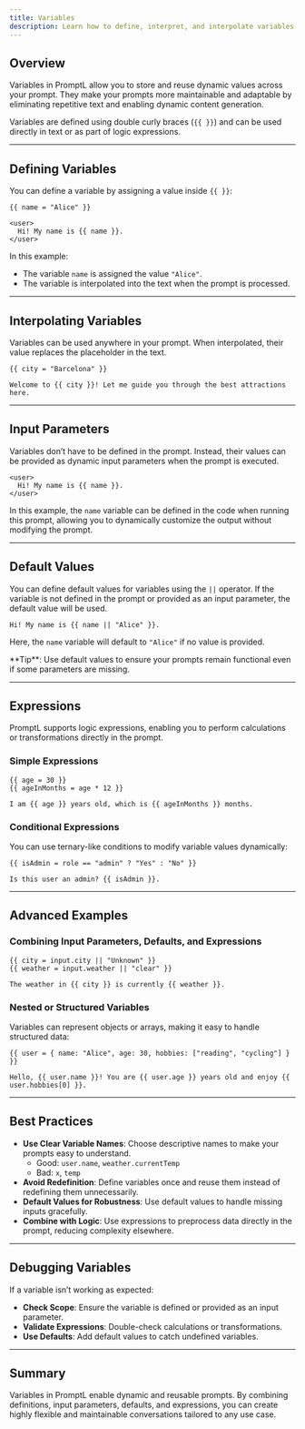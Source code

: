 ```yaml
---
title: Variables
description: Learn how to define, interpret, and interpolate variables in PromptL
---
```


## Overview

Variables in PromptL allow you to store and reuse dynamic values across your prompt. They make your prompts more maintainable and adaptable by eliminating repetitive text and enabling dynamic content generation.

Variables are defined using double curly braces (`{{ }}`) and can be used directly in text or as part of logic expressions.

---

## Defining Variables

You can define a variable by assigning a value inside `{{ }}`:

```tsx
{{ name = "Alice" }}

<user>
  Hi! My name is {{ name }}.
</user>
```

In this example:
- The variable `name` is assigned the value `"Alice"`.
- The variable is interpolated into the text when the prompt is processed.

---

## Interpolating Variables

Variables can be used anywhere in your prompt. When interpolated, their value replaces the placeholder in the text.

```tsx
{{ city = "Barcelona" }}

Welcome to {{ city }}! Let me guide you through the best attractions here.
```

---

## Input Parameters

Variables don’t have to be defined in the prompt. Instead, their values can be provided as dynamic input parameters when the prompt is executed.

```tsx
<user>
  Hi! My name is {{ name }}.
</user>
```

In this example, the `name` variable can be defined in the code when running this prompt, allowing you to dynamically customize the output without modifying the prompt.

---

## Default Values

You can define default values for variables using the `||` operator. If the variable is not defined in the prompt or provided as an input parameter, the default value will be used.

```tsx
Hi! My name is {{ name || "Alice" }}.
```

Here, the `name` variable will default to `"Alice"` if no value is provided.

<Tip>
 **Tip**: Use default values to ensure your prompts remain functional even if some parameters are missing.
</Tip>

---

## Expressions

PromptL supports logic expressions, enabling you to perform calculations or transformations directly in the prompt.

### Simple Expressions
```tsx
{{ age = 30 }}
{{ ageInMonths = age * 12 }}

I am {{ age }} years old, which is {{ ageInMonths }} months.
```

### Conditional Expressions
You can use ternary-like conditions to modify variable values dynamically:
```tsx
{{ isAdmin = role == "admin" ? "Yes" : "No" }}

Is this user an admin? {{ isAdmin }}.
```

---

## Advanced Examples

### Combining Input Parameters, Defaults, and Expressions
```tsx
{{ city = input.city || "Unknown" }}
{{ weather = input.weather || "clear" }}

The weather in {{ city }} is currently {{ weather }}.
```

### Nested or Structured Variables
Variables can represent objects or arrays, making it easy to handle structured data:

```tsx
{{ user = { name: "Alice", age: 30, hobbies: ["reading", "cycling"] } }}

Hello, {{ user.name }}! You are {{ user.age }} years old and enjoy {{ user.hobbies[0] }}.
```

---

## Best Practices

- **Use Clear Variable Names**: Choose descriptive names to make your prompts easy to understand.
  - Good: `user.name`, `weather.currentTemp`
  - Bad: `x`, `temp`
- **Avoid Redefinition**: Define variables once and reuse them instead of redefining them unnecessarily.
- **Default Values for Robustness**: Use default values to handle missing inputs gracefully.
- **Combine with Logic**: Use expressions to preprocess data directly in the prompt, reducing complexity elsewhere.

---

## Debugging Variables

If a variable isn’t working as expected:
- **Check Scope**: Ensure the variable is defined or provided as an input parameter.
- **Validate Expressions**: Double-check calculations or transformations.
- **Use Defaults**: Add default values to catch undefined variables.

---

## Summary

Variables in PromptL enable dynamic and reusable prompts. By combining definitions, input parameters, defaults, and expressions, you can create highly flexible and maintainable conversations tailored to any use case.